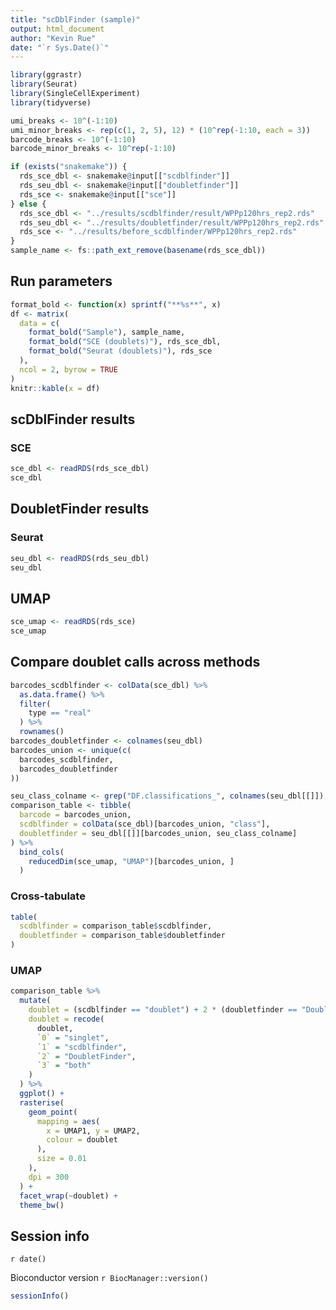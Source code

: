 ```yaml
---
title: "scDblFinder (sample)"
output: html_document
author: "Kevin Rue"
date: "`r Sys.Date()`"
---
```


```r
library(ggrastr)
library(Seurat)
library(SingleCellExperiment)
library(tidyverse)
```

```r
umi_breaks <- 10^(-1:10)
umi_minor_breaks <- rep(c(1, 2, 5), 12) * (10^rep(-1:10, each = 3))
barcode_breaks <- 10^(-1:10)
barcode_minor_breaks <- 10^rep(-1:10)
```

```r
if (exists("snakemake")) {
  rds_sce_dbl <- snakemake@input[["scdblfinder"]]
  rds_seu_dbl <- snakemake@input[["doubletfinder"]]
  rds_sce <- snakemake@input[["sce"]]
} else {
  rds_sce_dbl <- "../results/scdblfinder/result/WPPp120hrs_rep2.rds"
  rds_seu_dbl <- "../results/doubletfinder/result/WPPp120hrs_rep2.rds"
  rds_sce <- "../results/before_scdblfinder/WPPp120hrs_rep2.rds"
}
sample_name <- fs::path_ext_remove(basename(rds_sce_dbl))
```

## Run parameters

```r
format_bold <- function(x) sprintf("**%s**", x)
df <- matrix(
  data = c(
    format_bold("Sample"), sample_name,
    format_bold("SCE (doublets)"), rds_sce_dbl,
    format_bold("Seurat (doublets)"), rds_sce
  ),
  ncol = 2, byrow = TRUE
)
knitr::kable(x = df)
```

## scDblFinder results

### SCE

```r
sce_dbl <- readRDS(rds_sce_dbl)
sce_dbl
```

## DoubletFinder results

### Seurat

```r
seu_dbl <- readRDS(rds_seu_dbl)
seu_dbl
```

## UMAP

```r
sce_umap <- readRDS(rds_sce)
sce_umap
```

## Compare doublet calls across methods

```r
barcodes_scdblfinder <- colData(sce_dbl) %>% 
  as.data.frame() %>% 
  filter(
    type == "real"
  ) %>% 
  rownames()
barcodes_doubletfinder <- colnames(seu_dbl)
barcodes_union <- unique(c(
  barcodes_scdblfinder,
  barcodes_doubletfinder
))
```


```r
seu_class_colname <- grep("DF.classifications_", colnames(seu_dbl[[]]), value = TRUE)
comparison_table <- tibble(
  barcode = barcodes_union,
  scdblfinder = colData(sce_dbl)[barcodes_union, "class"],
  doubletfinder = seu_dbl[[]][barcodes_union, seu_class_colname]
) %>% 
  bind_cols(
    reducedDim(sce_umap, "UMAP")[barcodes_union, ]
  )
```

### Cross-tabulate

```r
table(
  scdblfinder = comparison_table$scdblfinder,
  doubletfinder = comparison_table$doubletfinder
)
```

### UMAP

```r
comparison_table %>% 
  mutate(
    doublet = (scdblfinder == "doublet") + 2 * (doubletfinder == "Doublet"),
    doublet = recode(
      doublet,
      `0` = "singlet",
      `1` = "scdblfinder",
      `2` = "DoubletFinder",
      `3` = "both"
    )
  ) %>% 
  ggplot() +
  rasterise(
    geom_point(
      mapping = aes(
        x = UMAP1, y = UMAP2,
        colour = doublet
      ),
      size = 0.01
    ),
    dpi = 300
  ) +
  facet_wrap(~doublet) +
  theme_bw()
```


## Session info

`r date()`

Bioconductor version `r BiocManager::version()`

```r
sessionInfo()
```
